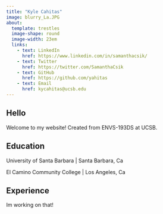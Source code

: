 ```yaml
---
title: "Kyle Cahitas"
image: blurry_La.JPG
about: 
  template: trestles
  image-shape: round
  image-width: 23em
  links:
    - text: LinkedIn
      href: https://www.linkedin.com/in/samanthacsik/
    - text: Twitter
      href: https://twitter.com/SamanthaCsik
    - text: GitHub
      href: https://github.com/yahitas
    - text: Email
      href: kycahitas@ucsb.edu
---
```

Hello 
-
Welcome to my website! Created from ENVS-193DS at UCSB. 



Education
-

University of Santa Barbara | Santa Barbara, Ca 


El Camino Community College | Los Angeles, Ca


Experience
-
Im working on that!

